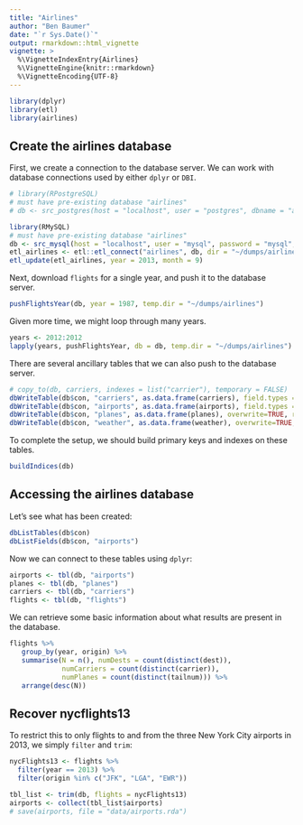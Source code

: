 ```yaml
---
title: "Airlines"
author: "Ben Baumer"
date: "`r Sys.Date()`"
output: rmarkdown::html_vignette
vignette: >
  %\VignetteIndexEntry{Airlines}
  %\VignetteEngine{knitr::rmarkdown}
  %\VignetteEncoding{UTF-8}
---
```


```r
library(dplyr)
library(etl)
library(airlines)
```

## Create the airlines database

First, we create a connection to the database server. We can work with database connections used by either `dplyr` or `DBI`. 

```r
# library(RPostgreSQL)
# must have pre-existing database "airlines"
# db <- src_postgres(host = "localhost", user = "postgres", dbname = "airlines")
```

```r
library(RMySQL)
# must have pre-existing database "airlines"
db <- src_mysql(host = "localhost", user = "mysql", password = "mysql", dbname = "airlines")
etl_airlines <- etl::etl_connect("airlines", db, dir = "~/dumps/airlines")
etl_update(etl_airlines, year = 2013, month = 9)
```


Next, download `flights` for a single year, and push it to the database server. 

```r
pushFlightsYear(db, year = 1987, temp.dir = "~/dumps/airlines")
```

Given more time, we might loop through many years. 

```r
years <- 2012:2012
lapply(years, pushFlightsYear, db = db, temp.dir = "~/dumps/airlines")
```

There are several ancillary tables that we can also push to the database server. 

```r
# copy_to(db, carriers, indexes = list("carrier"), temporary = FALSE)
dbWriteTable(db$con, "carriers", as.data.frame(carriers), field.types = list(carrier = "varchar(7)", name = "varchar(255)"), overwrite=TRUE, row.names = FALSE)
dbWriteTable(db$con, "airports", as.data.frame(airports), field.types = list(faa = "varchar(3)", name = "varchar(255)", lat = "decimal(10,7)", long = "decimal(10,7)", alt = "int", tz = "smallint", dst = "char(1)"), overwrite=TRUE, row.names = FALSE)
dbWriteTable(db$con, "planes", as.data.frame(planes), overwrite=TRUE, row.names = FALSE)
dbWriteTable(db$con, "weather", as.data.frame(weather), overwrite=TRUE, row.names = FALSE)
```

To complete the setup, we should build primary keys and indexes on these tables. 

```r
buildIndices(db)
```

## Accessing the airlines database

Let's see what has been created:

```r
dbListTables(db$con)
dbListFields(db$con, "airports")
```

Now we can connect to these tables using `dplyr`:

```r
airports <- tbl(db, "airports")
planes <- tbl(db, "planes")
carriers <- tbl(db, "carriers")
flights <- tbl(db, "flights")
```

We can retrieve some basic information about what results are present in the database. 

```r
flights %>%
   group_by(year, origin) %>%
   summarise(N = n(), numDests = count(distinct(dest)), 
             numCarriers = count(distinct(carrier)), 
             numPlanes = count(distinct(tailnum))) %>%
   arrange(desc(N))
```

## Recover nycflights13

To restrict this to only flights to and from the three New York City airports in 2013, we simply `filter` and `trim`:

```r
nycFlights13 <- flights %>%
  filter(year == 2013) %>%
  filter(origin %in% c("JFK", "LGA", "EWR"))

tbl_list <- trim(db, flights = nycFlights13)
airports <- collect(tbl_list$airports)
# save(airports, file = "data/airports.rda")
```